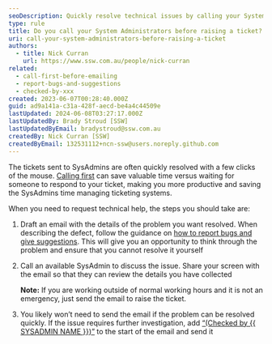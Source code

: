 ```yaml
---
seoDescription: Quickly resolve technical issues by calling your System Administrators before raising a ticket, saving time and increasing productivity.
type: rule
title: Do you call your System Administrators before raising a ticket?
uri: call-your-system-administrators-before-raising-a-ticket
authors:
  - title: Nick Curran
    url: https://www.ssw.com.au/people/nick-curran
related:
  - call-first-before-emailing
  - report-bugs-and-suggestions
  - checked-by-xxx
created: 2023-06-07T00:28:40.000Z
guid: ad9a141a-c31a-428f-aecd-be4a4c44509e
lastUpdated: 2024-06-08T03:27:17.000Z
lastUpdatedBy: Brady Stroud [SSW]
lastUpdatedByEmail: bradystroud@ssw.com.au
createdBy: Nick Curran [SSW]
createdByEmail: 132531112+ncn-ssw@users.noreply.github.com
---
```


The tickets sent to SysAdmins are often quickly resolved with a few clicks of the mouse. [Calling first](/call-first-before-emailing) can save valuable time versus waiting for someone to respond to your ticket, making you more productive and saving the SysAdmins time managing ticketing systems.

When you need to request technical help, the steps you should take are:

1. Draft an email with the details of the problem you want resolved. When describing the defect, follow the guidance on [how to report bugs and give suggestions](/report-bugs-and-suggestions). This will give you an opportunity to think through the problem and ensure that you cannot resolve it yourself

2. Call an available SysAdmin to discuss the issue. Share your screen with the email so that they can review the details you have collected

   **Note:** If you are working outside of normal working hours and it is not an emergency, just send the email to raise the ticket.

3. You likely won’t need to send the email if the problem can be resolved quickly. If the issue requires further investigation, add [“(Checked by &#123;&#123; SYSADMIN NAME &#125;&#125;)”](/checked-by-xxx) to the start of the email and send it
